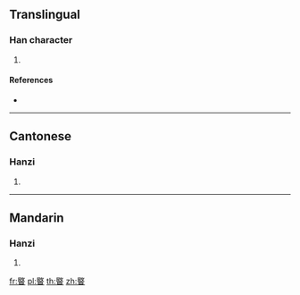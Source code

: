 {{character info/new}}
==Translingual==

===Han character===
{{Han char|rn=109|rad=目|as=09|sn=14|four=78604|canj=RKBU}}

# {{defn|Han|sort=目09}}

====References====
* {{Han ref|kx=0812.010|dkj=23489|hdz=42503.180|uh=776F|ud=30575|bh=E2E8|bd=58088}}

----

==Cantonese==

===Hanzi===
{{yue-hanzi|jyut=mau6|y=mau6}}

# {{defn|lang=yue|sort=目09}}

----

==Mandarin==

===Hanzi===
{{cmn-hanzi|pin=[[hūn]] ([[hun1]])|wg=hun<sup>1</sup>}}

# {{defn|lang=cmn|sort=目09}}

[[fr:睯]]
[[pl:睯]]
[[th:睯]]
[[zh:睯]]